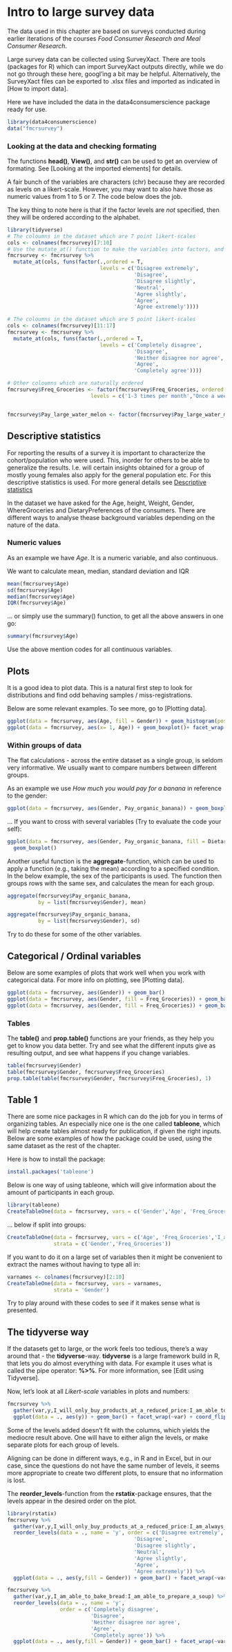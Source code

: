 # Intro to large survey data

The data used in this chapter are based on surveys conducted during earlier iterations of the courses *Food Consumer Research and Meal Consumer Research*.

Large survey data can be collected using SurveyXact. 
There are tools (packages for R) which can import SurveyXact outputs directly, while we do not go through these here, googl'ing a bit may be helpful. 
Alternatively, the SurveyXact files can be exported to .xlsx files and imported as indicated in [How to import data].

Here we have included the data in the data4consumerscience package ready for use. 

```r
library(data4consumerscience)
data("fmcrsurvey")
```

### Looking at the data and checking formating 

The functions **head()**, **View()**, and **str()** can be used to get an overview of formating. See [Looking at the imported elements] for details. 

A fair bunch of the variables are characters (chr) because they are recorded as levels on a likert-scale. However, you may want to also have those as numeric values from $1$ to $5$ or $7$. The code below does the job. 

The key thing to note here is that if the factor levels are *not* specified, then they will be ordered according to the alphabet. 


```r
library(tidyverse)
# The coloumns in the dataset which are 7 point likert-scales
cols <- colnames(fmcrsurvey)[7:10]
# Use the mutate_at() function to make the variables into factors, and setting the levels in the right order.
fmcrsurvey <- fmcrsurvey %>% 
  mutate_at(cols, funs(factor(.,ordered = T, 
                              levels = c('Disagree extremely',
                                         'Disagree',
                                         'Disagree slightly',
                                         'Neutral',
                                         'Agree slightly',
                                         'Agree',
                                         'Agree extremely'))))

# The coloumns in the dataset which are 5 point likert-scales
cols <- colnames(fmcrsurvey)[11:17]
fmcrsurvey <- fmcrsurvey %>% 
  mutate_at(cols, funs(factor(.,ordered = T, 
                              levels = c('Completely disagree',
                                         'Disagree',
                                         'Neither disagree nor agree',
                                         'Agree',
                                         'Completely agree'))))

# Other coloumns which are naturally ordered
fmcrsurvey$Freq_Groceries <- factor(fmcrsurvey$Freq_Groceries, ordered = T, 
                           levels = c('1-3 times per month',"Once a week","6-2 times per week","Every day"))


fmcrsurvey$Pay_large_water_melon <- factor(fmcrsurvey$Pay_large_water_melon,ordered = T, levels = c('0-10 DKK','10-20 DKK','20-30 DKK','30-40 DKK','40 DKK and above'))

```

## Descriptive statistics

For reporting the results of a survey it is important to characterize the cohort/population who were used. This, inorder for others to be able to generalize the results. I.e. will certain insights obtained for a group of mostly young females also apply for the general population etc. For this descriptive statistics is used. For more general details see [Descriptive statistics] 

In the dataset we have asked for the Age, height, Weight, Gender, WhereGroceries and DietaryPreferences of the consumers. There are different ways to analyse thease background variables depending on the nature of the data. 

### Numeric values

As an example we have *Age*. It is a numeric variable, and also continuous.  

We want to calculate mean, median, standard deviation and IQR

```r
mean(fmcrsurvey$Age)
sd(fmcrsurvey$Age)
median(fmcrsurvey$Age)
IQR(fmcrsurvey$Age)
```

... or simply use the summary() function, to get all the above answers in one go: 

```r
summary(fmcrsurvey$Age)
```

Use the above mention codes for all continuous variables. 

## Plots

It is a good idea to plot data. This is a natural first step to look for distributions and find odd behaving samples / miss-registrations.  

Below are some relevant examples. To see more, go to [Plotting data].

```r
ggplot(data = fmcrsurvey, aes(Age, fill = Gender)) + geom_histogram(position = 'dodge')
ggplot(data = fmcrsurvey, aes(x= 1, Age)) + geom_boxplot()+ facet_wrap(~Gender)

```


### Within groups of data

The flat calculations - across the entire dataset as a single group, is seldom very informative. We usually want to compare numbers between different groups. 

As an example we use *How much you would pay for a banana* in reference to the gender: 

```r
ggplot(data = fmcrsurvey, aes(Gender, Pay_organic_banana)) + geom_boxplot()
```

... If you want to cross with several variables (Try to evaluate the code your self): 

```r
ggplot(data = fmcrsurvey, aes(Gender, Pay_organic_banana, fill = DietaryPreferences)) + guides(fill=guide_legend(title = "Diet")) +
  geom_boxplot() 
```

Another useful function is the **aggregate**-function, which can be used to apply a function (e.g., taking the mean) according to a specified condition. In the below example, the sex of the participants is used. The function then groups rows with the same sex, and calculates the mean for each group.

```r
aggregate(fmcrsurvey$Pay_organic_banana, 
          by = list(fmcrsurvey$Gender), mean)

aggregate(fmcrsurvey$Pay_organic_banana, 
          by = list(fmcrsurvey$Gender), sd)
```

Try to do these for some of the other variables.

## Categorical / Ordinal variables

Below are some examples of plots that work well when you work with categorical data. For more info on plotting, see [Plotting data].

```r
ggplot(data = fmcrsurvey, aes(Gender)) + geom_bar()
ggplot(data = fmcrsurvey, aes(Gender, fill = Freq_Groceries)) + geom_bar()
ggplot(data = fmcrsurvey, aes(Gender, fill = Freq_Groceries)) + geom_bar(position = 'dodge')
```


### Tables

The **table()** and **prop.table()** functions are your friends, as they help you get to know you data better. Try and see what the different inputs give as resulting output, and see what happens if you change variables.

```r
table(fmcrsurvey$Gender)
table(fmcrsurvey$Gender, fmcrsurvey$Freq_Groceries)
prop.table(table(fmcrsurvey$Gender, fmcrsurvey$Freq_Groceries), 1)
```

## Table 1

There are some nice packages in R which can do the job for you in terms of organizing tables. An especially nice one is the one called **tableone**, which will help create tables almost ready for publication, if given the right inputs. Below are some examples of how the package could be used, using the same dataset as the rest of the chapter.

Here is how to install the package:

```r
install.packages('tableone')
```

Below is one way of using tableone, which will give information about the amount of participants in each group.

```r
library(tableone)
CreateTableOne(data = fmcrsurvey, vars = c('Gender','Age', 'Freq_Groceries','I_am_able_to_prepare_a_soup'))
```

... below if split into groups:

```r
CreateTableOne(data = fmcrsurvey, vars = c('Age', 'Freq_Groceries','I_am_able_to_prepare_a_soup'), 
               strata = c('Gender','Freq_Groceries'))
```

If you want to do it on a large set of variables then it might be convenient to extract the names without having to type all in: 

```r
varnames <- colnames(fmcrsurvey)[2:10]
CreateTableOne(data = fmcrsurvey, vars = varnames, 
               strata = 'Gender')

```

Try to play around with these codes to see if it makes sense what is presented.

## The tidyverse way

If the datasets get to large, or the work feels too tedious, there's a way around that - the **tidyverse**-way. **tidyverse** is a large framework build in R, that lets you do almost everything with data. For example it uses what is called the pipe operator: **%>%**. For more information, see [Edit using Tidyverse].

Now, let's look at all *Likert-scale* variables in plots and numbers:

```r
fmcrsurvey %>% 
  gather(var,y,I_will_only_buy_products_at_a_reduced_price:I_am_able_to_prepare_a_soup) %>% 
  ggplot(data = ., aes(y)) + geom_bar() + facet_wrap(~var) + coord_flip()

```

Some of the levels added doesn't fit with the columns, which yields the mediocre result above. One will have to either align the levels, or make separate plots for each group of levels. 

Aligning can be done in different ways, e.g., in R and in Excel, but in our case, since the questions do not have the same number of levels, it seems more appropriate to create two different plots, to ensure that no information is lost.

The **reorder_levels**-function from the **rstatix**-package ensures, that the levels appear in the desired order on the plot.

```r
library(rstatix)
fmcrsurvey %>% 
  gather(var,y,I_will_only_buy_products_at_a_reduced_price:I_am_always_updated_on_the_latest_food_trends) %>% 
  reorder_levels(data = ., name = 'y', order = c('Disagree extremely',
                                         'Disagree',
                                         'Disagree slightly',
                                         'Neutral',
                                         'Agree slightly',
                                         'Agree',
                                         'Agree extremely')) %>%
  ggplot(data = ., aes(y,fill = Gender)) + geom_bar() + facet_wrap(~var) + coord_flip()

fmcrsurvey %>% 
  gather(var,y,I_am_able_to_bake_bread:I_am_able_to_prepare_a_soup) %>% 
  reorder_levels(data = ., name = 'y', 
                 order = c('Completely disagree',
                           'Disagree',
                           'Neither disagree nor agree',
                           'Agree',
                           'Completely agree')) %>%
  ggplot(data = ., aes(y,fill = Gender)) + geom_bar() + facet_wrap(~var) + coord_flip()
```

